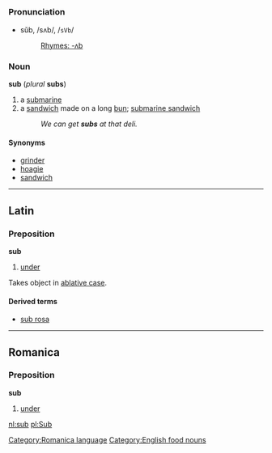 =={{en}}==
===Pronunciation===
*sŭb, /sʌb/, /<tt>sVb</tt>/
*:[[Rhymes:English:-ʌb|Rhymes: -ʌb]]

===Noun===
'''sub''' (''plural'' '''subs''')

# a [[submarine]]
# a [[sandwich]] made on a long [[bun]]; [[submarine sandwich]]
#: ''We can get '''subs''' at that deli.''

====Synonyms====
*[[grinder]]
*[[hoagie]]
*[[sandwich]]

----

==Latin==
===Preposition===
'''sub'''

# [[under]]

Takes object in [[ablative case]].

====Derived terms====
*[[sub rosa]]

<!--===Related Terms===
-- commented out because these are all for other languages

*Greek: [[hypo]]
*[[super]]

===Derived Words===
'''sub''' is used in many English compounds.

*[[submarine]]
*[[subway]]
*[[suffer]]
-->

----

==Romanica==
[[Category:Romanica language]]
===Preposition===
'''sub'''

# [[under]]

[[nl:sub]]
[[pl:Sub]]
[[Category:English food nouns]]